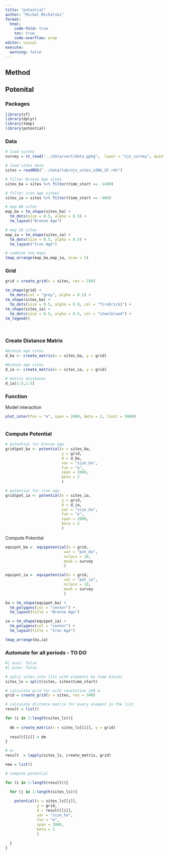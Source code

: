```yaml
---
title: "potential"
author: "Michal Michalski"
format: 
  html:
    code-fold: true
    toc: true
    code-overflow: wrap
editor: visual
execute: 
  warning: false
---
```


## Method

## Potenital

### Packages

```r
library(sf)
library(dplyr)
library(tmap)
library(potential)
```

### Data

```r

# load survey
survey = st_read("../data/vect/data.gpkg",  layer = "njs_survey", quiet = TRUE)

# load sites data
sites = readRDS("../data/tab/njs_sites_LONG_SF.rds")

# filter Bronze Age sites
sites_ba = sites %>% filter(time_start == -1400)

# filter iron age sitees
sites_ia = sites %>% filter(time_start == -900)

# map BA sites
map_ba = tm_shape(sites_ba) +
  tm_dots(size = 0.5, alpha = 0.5) +
  tm_layout("Bronze Age")

# map IA sites
map_ia = tm_shape(sites_ia) +
  tm_dots(size = 0.5, alpha = 0.5) +
  tm_layout("Iron Age")

# combine two maps
tmap_arrange(map_ba,map_ia, nrow = 1)
```

### Grid

```r

grid = create_grid(x = sites, res = 250)

tm_shape(grid) +
  tm_dots(col = "grey", alpha = 0.5) +
tm_shape(sites_ba) +
  tm_dots(size = 0.5, alpha = 0.8, col = "firebrick1") +
tm_shape(sites_ia) +
  tm_dots(size = 0.5, alpha = 0.5, col = "steelblue4") +
tm_legend()
  
  

```

### Create Distance Matrix

```r

#bronze age sites
d_ba <- create_matrix(x = sites_ba, y = grid)

#bronze age sites
d_ia <- create_matrix(x = sites_ia, y = grid)

# matrix distances
d_ia[1:5,1:5]


```

### Function

Model interaction

```r

plot_inter(fun = "e", span = 2000, beta = 2, limit = 5000)



```

### Compute Potential

```r

# potential for bronze age
grid$pot_ba <- potential(x = sites_ba, 
                         y = grid, 
                         d = d_ba,
                         var = "size_ha", 
                         fun = "e",
                         span = 2000, 
                         beta = 2
                         )

# potential for iron age
grid$pot_ia <- potential(x = sites_ia, 
                         y = grid, 
                         d = d_ia,
                         var = "size_ha", 
                         fun = "e",
                         span = 2000, 
                         beta = 2
                         )


```

Compute Potential

```r
equipot_ba =  equipotential(x = grid, 
                          var = "pot_ba", 
                          nclass = 10,
                          mask = survey
                          )

equipot_ia =  equipotential(x = grid, 
                          var = "pot_ia", 
                          nclass = 10,
                          mask = survey
                          )

ba = tm_shape(equipot_ba) +
  tm_polygons(col = "center") +
  tm_layout(title = "Bronze Age")

ia = tm_shape(equipot_ia) +
  tm_polygons(col = "center") +
  tm_layout(title = "Iron Age")

tmap_arrange(ba,ia)
```

### Automate for all periods - TO DO

```r
#| eval: false
#| echo: false

# split sites into list with elements by time blocks
sites_ls = split(sites, sites$time_start)

# calculate grid for with resolution 250 m
grid = create_grid(x = sites, res = 500)

# calculate distance matrix for every element in the list
result = list()

for (i in 1:length(sites_ls)){
  
  dm = create_matrix(x = sites_ls[[i]], y = grid)
  
  result[[i]] = dm
}

# or 
result  = lapply(sites_ls, create_matrix, grid)

new = list()

# compute potential

for (i in 1:length(result)){

  for (j in 1:length(sites_ls)){
    
    potential(x = sites_ls[[j]], 
              y = grid, 
              d = result[[i]],
              var = "size_ha", 
              fun = "e",
              span = 2000, 
              beta = 2
              )
    
  }
}

```
